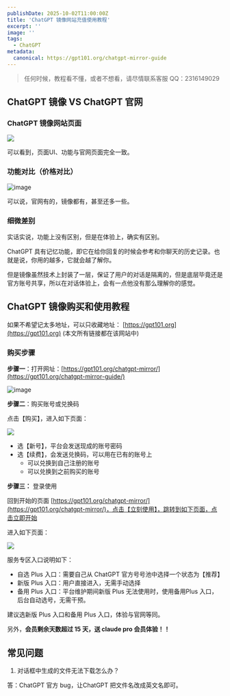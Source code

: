 ```yaml
---
publishDate: 2025-10-02T11:00:00Z
title: 'ChatGPT 镜像网站充值使用教程'
excerpt: ''
image: ''
tags:
  - ChatGPT
metadata:
  canonical: https://gpt101.org/chatgpt-mirror-guide
---
```


> 任何时候，教程看不懂，或者不想看，请尽情联系客服 QQ：2316149029


##  ChatGPT 镜像 VS ChatGPT 官网

### ChatGPT 镜像网站页面

![](https://tjjsjwhj-blog.oss-cn-beijing.aliyuncs.com/hexo/network-asset-DEFSQIBCACQAM-20251002123825-9isrv08.png)

可以看到，页面UI、功能与官网页面完全一致。

### 功能对比（价格对比）

![image](https://tjjsjwhj-blog.oss-cn-beijing.aliyuncs.com/hexo/image-20251002122608-nmxa60e.png)

可以说，官网有的，镜像都有，甚至还多一些。

### 细微差别

实话实说，功能上没有区别，但是在体验上，确实有区别。

ChatGPT 具有记忆功能，即它在给你回复的时候会参考和你聊天的历史记录。也就是说，你用的越多，它就会越了解你。

但是镜像虽然技术上封装了一层，保证了用户的对话是隔离的，但是底层毕竟还是官方账号共享，所以在对话体验上，会有一点他没有那么理解你的感觉。

## ChatGPT 镜像购买和使用教程

如果不希望记太多地址，可以只收藏地址： [https://gpt101.org](https://gpt101.org) (本文所有链接都在该网站中)

### 购买步骤

**步骤一**：打开网址：[https://gpt101.org/chatgpt-mirror/](https://gpt101.org/chatgpt-mirror-guide/)

![image](https://tjjsjwhj-blog.oss-cn-beijing.aliyuncs.com/hexo/image-20251017012239-4bqvspr.png)

**步骤二**：购买账号或兑换码

点击【购买】，进入如下页面：

![](https://tjjsjwhj-blog.oss-cn-beijing.aliyuncs.com/hexo/image-20251017012510-ims6gca.png)

- 选【新号】，平台会发送现成的账号密码
- 选【续费】，会发送兑换码，可以用在已有的账号上
  - 可以兑换到自己注册的账号
  - 可以兑换到之前购买的账号

**步骤三：** 登录使用

回到开始的页面 [https://gpt101.org/chatgpt-mirror/](https://gpt101.org/chatgpt-mirror/)，点击【立刻使用】，跳转到如下页面，点击立即开始

进入如下页面：

![](https://tjjsjwhj-blog.oss-cn-beijing.aliyuncs.com/hexo/network-asset-237UQ7JCABQE2-20251002123827-7yvmhps.png)

服务专区入口说明如下：
- 自选 Plus 入口：需要自己从 ChatGPT 官方号号池中选择一个状态为【推荐】
- 新版 Plus 入口：用户直接进入，无需手动选择
- 备用 Plus 入口：平台维护期间新版 Plus 无法使用时，使用备用Plus 入口，后台自动选号，无需干预。

建议选新版 Plus 入口和备用 Plus 入口，体验与官网等同。

另外，**会员剩余天数超过 15 天，送 claude pro 会员体验！！**

## 常见问题

1. 对话框中生成的文件无法下载怎么办？

答：ChatGPT 官方 bug，让ChatGPT 把文件名改成英文名即可。
